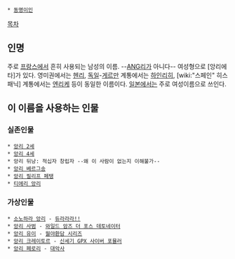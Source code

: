  * [[동명이인]]

[[목차]]
== 인명 ==
주로 [[프랑스]]에서 흔히 사용되는 남성의 이름. --[[ANG]]리가 아니다-- 여성형으로 [앙리에타]가 있다.
영미권에서는 [[헨리]], [[독일]]-[[게르만]] 계통에서는 [[하인리히]], [wiki:"스페인" 히스패닉] 계통에서는 [[엔리케]] 등이 동일한 이름이다. [[일본]]에서는 주로 여성이름으로 쓰인다.

== 이 이름을 사용하는 인물 ==
=== 실존인물 ===
 * [[앙리 2세]]
 * [[앙리 4세]]
 * 앙리 뒤낭: 적십자 창립자 --왜 이 사람이 없는지 이해불가--
 * [[앙리 베르그송]]
 * [[앙리 필리프 페탱]]
 * [[티에리 앙리]]

=== 가상인물 ===
 * [[소노하라 앙리]] - [[듀라라라!!]]
 * [[앙리 사범]] - [[와일드 암즈 더 포스 데토네이터]]
 * [[앙리 유이]] - [[월야환담 시리즈]]
 * [[앙리 크레이토르]] - [[신세기 GPX 사이버 포뮬러]]
 * [[앙리 페로리]] - [[대악사]]
